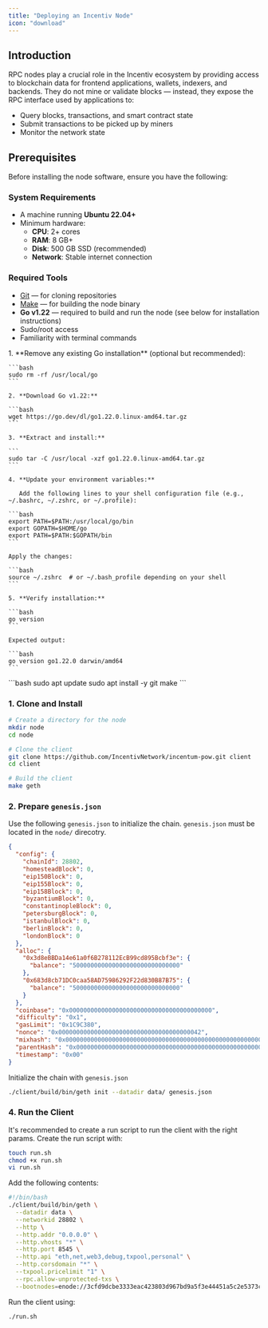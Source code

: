 ```yaml
---
title: "Deploying an Incentiv Node"
icon: "download"
---
```


## Introduction

RPC nodes play a crucial role in the Incentiv ecosystem by providing access to blockchain data for frontend applications, wallets, indexers, and backends. They do not mine or validate blocks — instead, they expose the RPC interface used by applications to:

- Query blocks, transactions, and smart contract state
- Submit transactions to be picked up by miners
- Monitor the network state

## Prerequisites

Before installing the node software, ensure you have the following:

### System Requirements

- A machine running **Ubuntu 22.04\+**
- Minimum hardware:
  - **CPU**: 2\+ cores
  - **RAM**: 8 GB\+
  - **Disk**: 500 GB SSD (recommended)
  - **Network**: Stable internet connection

### Required Tools

- [Git](https://git-scm.com/) — for cloning repositories
- [Make](https://www.gnu.org/software/make/) — for building the node binary
- **Go v1.22** — required to build and run the node (see below for installation instructions)
- Sudo/root access
- Familiarity with terminal commands

<AccordionGroup>
  <Accordion title="Installing Go" description="Installing Go v1.22 on Ubuntu" icon="download">
    1. **Remove any existing Go installation** (optional but recommended):

    ```bash
    sudo rm -rf /usr/local/go
    ```

    2. **Download Go v1.22:**

    ```bash
    wget https://go.dev/dl/go1.22.0.linux-amd64.tar.gz
    ```

    3. **Extract and install:**

    ```
    sudo tar -C /usr/local -xzf go1.22.0.linux-amd64.tar.gz
    ```

    4. **Update your environment variables:**

       Add the following lines to your shell configuration file (e.g., ~/.bashrc, ~/.zshrc, or ~/.profile):

    ```bash
    export PATH=$PATH:/usr/local/go/bin
    export GOPATH=$HOME/go
    export PATH=$PATH:$GOPATH/bin
    ```

    Apply the changes:

    ```bash
    source ~/.zshrc  # or ~/.bash_profile depending on your shell
    ```

    5. **Verify installation:**

    ```bash
    go version
    ```

    Expected output:

    ```bash
    go version go1.22.0 darwin/amd64
    ```
  </Accordion>
  <Accordion title="Install git & make" icon="download">
    ```bash
      sudo apt update
      sudo apt install -y git make
    ```
  </Accordion>
</AccordionGroup>

### 1. Clone and Install

```bash
# Create a directory for the node
mkdir node
cd node

# Clone the client
git clone https://github.com/IncentivNetwork/incentum-pow.git client
cd client

# Build the client
make geth
```

### 2. Prepare `genesis.json`

Use the following `genesis.json` to initialize the chain. `genesis.json` must be located in the `node/` direcotry.

```json
{
  "config": {
    "chainId": 28802,
    "homesteadBlock": 0,
    "eip150Block": 0,
    "eip155Block": 0,
    "eip158Block": 0,
    "byzantiumBlock": 0,
    "constantinopleBlock": 0,
    "petersburgBlock": 0,
    "istanbulBlock": 0,
    "berlinBlock": 0,
    "londonBlock": 0
  },
  "alloc": {
    "0x3d8eBBDa14e61a0f6B278112EcB99cd895Bcbf3e": {
      "balance": "500000000000000000000000000000"
    },
    "0x683d8cb71DC0caa58AD75986292F22d830B87B75": {
      "balance": "500000000000000000000000000000"
    }
  },
  "coinbase": "0x0000000000000000000000000000000000000000",
  "difficulty": "0x1",
  "gasLimit": "0x1C9C380",
  "nonce": "0x0000000000000000000000000000000000000042",
  "mixhash": "0x0000000000000000000000000000000000000000000000000000000000000000",
  "parentHash": "0x0000000000000000000000000000000000000000000000000000000000000000",
  "timestamp": "0x00"
}
```

Initialize the chain with `genesis.json`

```bash
./client/build/bin/geth init --datadir data/ genesis.json
```

### 4. Run the Client

It's recommended to create a run script to run the client with the right params. Create the run script with:

```bash
touch run.sh
chmod +x run.sh
vi run.sh
```

Add the following contents:

```bash
#!/bin/bash
./client/build/bin/geth \
  --datadir data \
  --networkid 28802 \
  --http \
  --http.addr "0.0.0.0" \
  --http.vhosts "*" \
  --http.port 8545 \
  --http.api "eth,net,web3,debug,txpool,personal" \
  --http.corsdomain "*" \
  --txpool.pricelimit "1" \
  --rpc.allow-unprotected-txs \
  --bootnodes=enode://3cfd9dcbe3333eac423803d967bd9a5f3e44451a5c2e5373c1d26c25c98d7d3194d6623c6fb4f465cc72c38f14807cb993f7a11b71160266c02fbdfcc9661797@57.129.137.109:30303
```

Run the client using:

```bash
./run.sh
```
